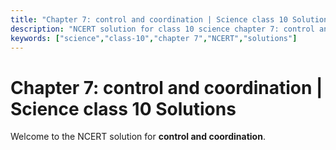 ```yaml
---
title: "Chapter 7: control and coordination | Science class 10 Solutions"
description: "NCERT solution for class 10 science chapter 7: control and coordination."
keywords: ["science","class-10","chapter 7","NCERT","solutions"]
---
```


# Chapter 7: control and coordination | Science class 10 Solutions

Welcome to the NCERT solution for **control and coordination**.
